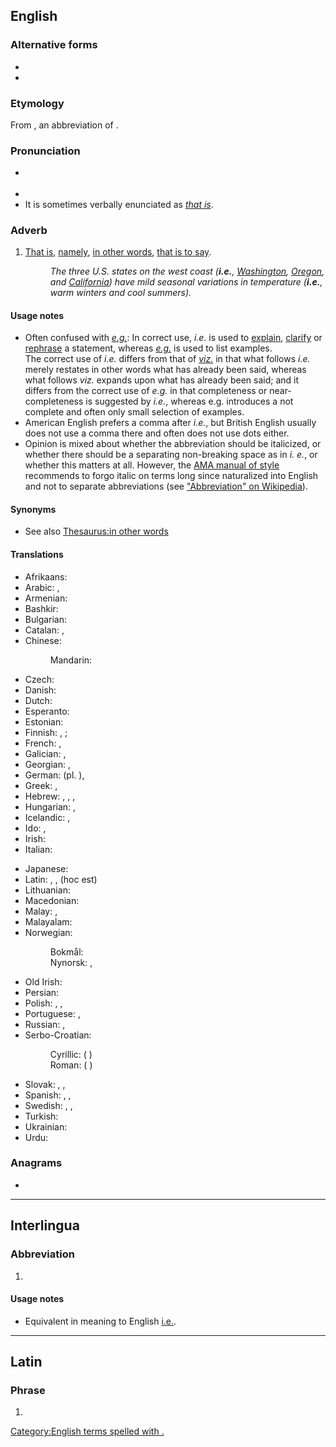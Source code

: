 {{also|Appendix:Variations of "ie"}}
==English==

===Alternative forms===
* {{l|en|i. e.}}
* {{l|en|ie}}

===Etymology===
From {{etyl|la|en}} {{m|la|i. e.}}, an abbreviation of {{m|la|id est||that is}}.

===Pronunciation===
* {{a|RP|US}} {{IPA|en|/ˌaɪˈiː/}}
* {{audio|en|en-us-i.e..ogg|Audio (US)}}
* It is sometimes verbally enunciated as ''[[that is]]''.

===Adverb===
{{head|en|adverb}}

# {{lb|en|[[initialism]]}} [[that is|That is]], [[namely]], [[in other words]], [[that is to say]].
#: ''The three U.S. states on the west coast ('''i.e.''', [[Washington]], [[Oregon]], and [[California]]) have mild seasonal variations in temperature ('''i.e.''', warm winters and cool summers).''

====Usage notes====
* Often confused with ''[[e.g.]]'': In correct use, ''i.e.'' is used to [[explain]], [[clarify]] or [[rephrase]] a statement, whereas ''[[e.g.]]'' is used to list examples.<br /> The correct use of ''i.e.'' differs from that of ''[[viz.]]'' in that what follows ''i.e.'' merely restates in other words what has already been said, whereas what follows ''viz.'' expands upon what has already been said; and it differs from the correct use of ''e.g.'' in that completeness or near-completeness is suggested by ''i.e.'', whereas e.g. introduces a not complete and often only small selection of examples.
* American English prefers a comma after ''i.e.'', but British English usually does not use a comma there and often does not use dots either.
* Opinion is mixed about whether the abbreviation should be italicized, or whether there should be a separating non-breaking space as in ''i.&nbsp;e.'', or whether this matters at all. However, the [[wikipedia:AMA Manual of Style|AMA manual of style]] recommends to forgo italic on terms long since naturalized into English and not to separate abbreviations (see [[wikipedia:Abbreviation|"Abbreviation" on Wikipedia]]).

====Synonyms====
* See also [[Thesaurus:in other words]]

====Translations====
{{trans-top|that is}}
* Afrikaans: {{t+|af|d.w.s.}}
* Arabic: {{t+|ar|أَيْ}}, {{t|ar|يَعْنِي}}
* Armenian: {{t+|hy|այսինքն}}
* Bashkir: {{t|ba|йәғни|sc=Cyrl}}
* Bulgarian: {{t|bg|т.е.|sc=Cyrl}}
* Catalan: {{t|ca|és a dir}}, {{t+|ca|això és}}
* Chinese:
*: Mandarin: {{t+|cmn|也就是|sc=Hani}}
* Czech: {{t+|cs|tj.}}
* Danish: {{t+|da|dvs.}}
* Dutch: {{t+|nl|d.w.z.}}
* Esperanto: {{t|eo|t.e.}}
* Estonian: {{t+|et|ehk}}
* Finnish: {{t+|fi|eli}}, {{t+|fi|ts.}}; {{t+|fi|l.}} {{q|dated}}
* French: {{t+|fr|c.-à-d.}}, {{t+|fr|c'est-à-dire}}
* Galician: {{t+|gl|é dicir}}, {{t|gl|ou sexa}}
* Georgian: {{t|ka|ესე იგი}}, {{t|ka|ე.ი.}}
* German: {{t+|de|d. i.}} (pl. {{t|de|d. s.}}), {{t+|de|d. h.}}
* Greek: {{t+|el|δηλ.}}, {{t+|el|δηλαδή}}
* Hebrew: {{t|he|היינו|tr=háinu}}, {{t+|he|כְּלוֹמַר|tr=klomár}}, {{t|he|זאת אומרת|tr=zót oméret}}, {{t+|he|קְרִי|tr=qri}}
* Hungarian: {{t+|hu|azaz}}, {{t+|hu|ill.}}
* Icelandic: {{t+|is|þ.e.}} <!-- [[það]] [[er]] -->, {{t+|is|þ.e.a.s.}} <!-- [[það]] [[er]] [[að]] [[segja]] -->
* Ido: {{t+|io|t.e.}}, {{t+|io|c.e.}}
* Irish: {{t|ga|.i.}}<!-- {{qualifier|{{t|ga|eadhon}}}} -->
* Italian: {{t+|it|cioè}}
{{trans-mid}}
* Japanese: {{t+|ja|すなわち|tr=sunawachi|sc=Jpan}}
* Latin: {{t|la|i. e.}}, {{t|la|sc.}}, {{t|la|h. e.}} (hoc est)
* Lithuanian: {{t|lt|t.y.}} {{qualifier|initialism}}
* Macedonian: {{t+|mk|т.е.}}
* Malay: {{t|ms|iaitu}}, {{t|ms|yakni}}
* Malayalam: {{t|ml|അതായത്|sc=Mlym}}
* Norwegian:
*: Bokmål: {{t+|nb|dvs.}}
*: Nynorsk: {{t|nn|d.e.}}, {{t|nn|dvs.}}
* Old Irish: {{t|sga|.i.}}
* Persian: {{t+|fa|یعنی|tr=ya'ni|sc=fa-Arab}}
* Polish: {{t+|pl|tzn.}}, {{t+|pl|tj.}}, {{t+|pl|czyli}}
* Portuguese: {{t+|pt|isto é}}, {{t+|pt|ou seja}}
* Russian: {{t+|ru|т. е.}}, {{t+|ru|то́ есть|sc=Cyrl}}
* Serbo-Croatian:
*: Cyrillic: {{t|sh|тј.|sc=Cyrl}} ({{l|sh|то}} {{l|sh|јест}})
*: Roman: {{t|sh|tj.}} ({{l|sh|tȏ}} {{l|sh|jȅst}})
* Slovak: {{t|sk|čiže}}, {{t|sk|tzn.}}, {{t|sk|teda}}
* Spanish: {{t+|es|es decir}}, {{t|es|a saber}}, {{t+|es|o sea}}
* Swedish: {{t+|sv|dvs}}, {{t+|sv|d v s}}, {{t+|sv|d.v.s.}}
* Turkish: {{t+|tr|yani}}
* Ukrainian: {{t+|uk|то́бто|sc=Cyrl}}
* Urdu: {{t|ur|یعنی|sc=ur-Arab}}
{{trans-bottom}}

===Anagrams===
* {{anagrams|en|a=ei|EI}}

[[Category:English terms spelled with .]]

----

==Interlingua==

===Abbreviation===
{{rfc-header|Abbreviation}}
{{head|ia|abbreviation}}

# {{abbreviation of|ia|isto es}}

====Usage notes====
* Equivalent in meaning to English [[#English|i.e.]].

----

==Latin==

===Phrase===
{{head|la|phrase}}

# {{alternative form of|la|i. e.}}
